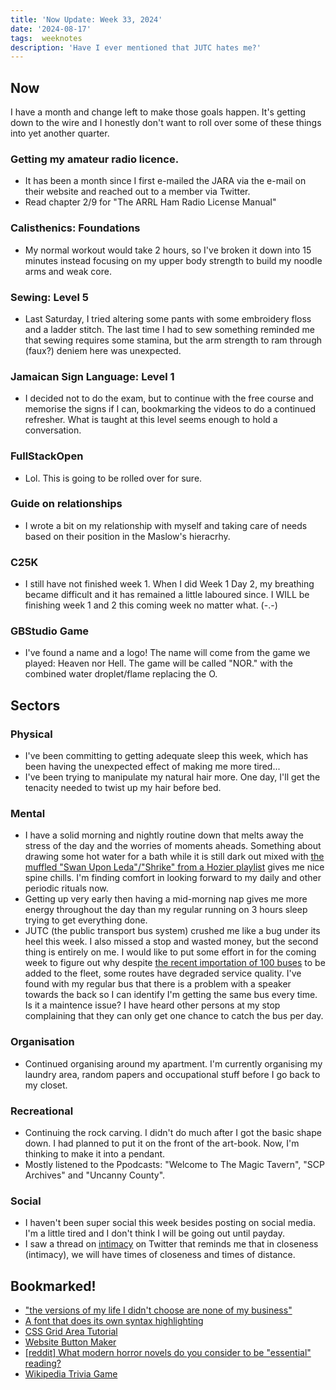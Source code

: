 ```yaml
---
title: 'Now Update: Week 33, 2024'
date: '2024-08-17'
tags:  weeknotes
description: 'Have I ever mentioned that JUTC hates me?'
---
```


## Now

I have a month and change left to make those goals happen. It's getting down to the wire and I honestly don't want to roll over some of these things into yet another quarter.

### Getting my amateur radio licence.

- It has been a month since I first e-mailed the JARA via the e-mail on their website and reached out to a member via Twitter.
- Read chapter 2/9 for "The ARRL Ham Radio License Manual"

### Calisthenics: Foundations

- My normal workout would take 2 hours, so I've broken it down into 15 minutes instead focusing on my upper body strength to build my noodle arms and weak core.

### Sewing: Level 5

- Last Saturday, I tried altering some pants with some embroidery floss and a ladder stitch. The last time I had to sew something reminded me that sewing requires some stamina, but the arm strength to ram through (faux?) deniem here was unexpected.

### Jamaican Sign Language: Level 1

- I decided not to do the exam, but to continue with the free course and memorise the signs if I can, bookmarking the videos to do a continued refresher. What is taught at this level seems enough to hold a conversation.

### FullStackOpen

- Lol. This is going to be rolled over for sure.

### Guide on relationships

- I wrote a bit on my relationship with myself and taking care of needs based on their position in the Maslow's hieracrhy.

### C25K

- I still have not finished week 1. When I did Week 1 Day 2, my breathing became difficult and it has remained a little laboured since. I WILL be finishing week 1 and 2 this coming week no matter what. (-.-)

### GBStudio Game

- I've found a name and a logo! The name will come from the game we played: Heaven nor Hell. The game will be called "NOR." with the combined water droplet/flame replacing the O.

## Sectors

### Physical

- I've been committing to getting adequate sleep this week, which has been having the unexpected effect of making me more tired...
- I've been trying to manipulate my natural hair more. One day, I'll get the tenacity needed to twist up my hair before bed.

### Mental

- I have a solid morning and nightly routine down that melts away the stress of the day and the worries of moments aheads. Something about drawing some hot water for a bath while it is still dark out mixed with [the muffled "Swan Upon Leda"/"Shrike" from a Hozier playlist](https://www.youtube.com/watch?v=9Rqwdl9fTvw&pp=ygULc29mdCBob3ppZXI%3D) gives me nice spine chills. I'm finding comfort in looking forward to my daily and other periodic rituals now.
- Getting up very early then having a mid-morning nap gives me more energy throughout the day than my regular running on 3 hours sleep trying to get everything done.
- JUTC (the public transport bus system) crushed me like a bug under its heel this week. I also missed a stop and wasted money, but the second thing is entirely on me. I would like to put some effort in for the coming week to figure out why despite [the recent importation of 100 buses](https://jamaica-gleaner.com/article/news/20240715/100-new-jutc-buses-added-fleet) to be added to the fleet, some routes have degraded service quality. I've found with my regular bus that there is a problem with a speaker towards the back so I can identify I'm getting the same bus every time. Is it a maintence issue? I have heard other persons at my stop complaining that they can only get one chance to catch the bus per day.

### Organisation

- Continued organising around my apartment. I'm currently organising my laundry area, random papers and occupational stuff before I go back to my closet.

### Recreational

- Continuing the rock carving. I didn't do much after I got the basic shape down. I had planned to put it on the front of the art-book. Now, I'm thinking to make it into a pendant.
- Mostly listened to the Ppodcasts: "Welcome to The Magic Tavern", "SCP Archives" and "Uncanny County".

### Social

- I haven't been super social this week besides posting on social media. I'm a little tired and I don't think I will be going out until payday.
- I saw a thread on [intimacy](https://x.com/AgotaDubi/status/1824097708006633507) on Twitter that reminds me that in closeness (intimacy), we will have times of closeness and times of distance.

## Bookmarked!

- ["the versions of my life I didn't choose are none of my business"](https://x.com/jzux/status/1824477993495892319)
- [A font that does its own syntax highlighting](https://codepen.io/argyleink/pen/GRbyNNv)
- [CSS Grid Area Tutorial](https://ishadeed.com/article/css-grid-area/)
- [Website Button Maker](https://hekate2.github.io/buttonmaker/)
- [[reddit] What modern horror novels do you consider to be "essential" reading? ](https://old.reddit.com/r/horrorlit/comments/1dittr0/what_modern_horror_novels_do_you_consider_to_be/)
- [Wikipedia Trivia Game](https://wikitrivia.tomjwatson.com/?utm_source=substack&utm_medium=email)
